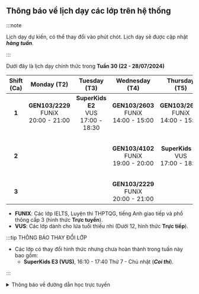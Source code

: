 ## Thông báo về lịch dạy các lớp trên hệ thống

:::note

Lịch dạy dự kiến, có thể thay đổi vào phút chót. Lịch dạy sẽ được cập nhật **_hàng tuần_**.

:::

Dưới đây là lịch dạy chính thức trong **Tuần 30 (22 - 28/07/2024)**

| **Shift (Ca)** |               **Monday (T2)**                |              **Tuesday (T3)**               |             **Wednesday (T4)**               |              **Thursday (T5)**               |               **Friday (T6)**                |                   **Saturday (T7)**                    |                    **Sunday (CN)**                     |
|:--------------:|:--------------------------------------------:|:-------------------------------------------:|:--------------------------------------------:|:--------------------------------------------:|:--------------------------------------------:|:------------------------------------------------------:|:------------------------------------------------------:|
|      **1**     | **GEN103/2229** <br/>FUNiX<br/>20:00 - 21:00 | **SuperKids E2** <br/>VUS<br/>17:00 - 18:30 | **GEN103/2603** <br/>FUNiX<br/>14:00 - 15:00 | **GEN103/2603** <br/>FUNiX<br/>14:00 - 15:00 | **GEN103/2603** <br/>FUNiX<br/>14:00 - 15:00 |       **SuperKids E1** <br/>VUS<br/>07:45 - 09:15      |       **SuperKids E1** <br/>VUS<br/>07:45 - 09:15      |
|      **2**     |                                              |                                             | **GEN103/4102** <br/>FUNiX<br/>19:00 - 20:00 |  **SuperKids E2** <br/>VUS<br/>17:00 - 18:30 |    **Special** <br/>VUS<br/>16:30 - 18:30    | **SuperKids E3** <br/>**Exam** - VUS<br/>16:10 - 17:40 | **SuperKids E3** <br/>**Exam** - VUS<br/>16:10 - 17:40 |
|      **3**     |                                              |                                             | **GEN103/2229** <br/>FUNiX<br/>20:00 - 21:00 |                                              |                                              |                                                        |                                                        |

- **FUNIX**: Các lớp IELTS, Luyện thi THPTQG, tiếng Anh giao tiếp và phổ thông cấp 3 (hình thức **Trực tuyến**).
- **VUS**: Các lớp dành cho lứa tuổi thiếu nhi (Dưới 12, hình thức **Trực tiếp**).

:::tip THÔNG BÁO THAY ĐỔI LỚP

- Các lớp có thay đổi hình thức nhưng chưa hoàn thành trong tuần này bao gồm:
    - **SuperKids E3 (VUS)**, 16:10 - 17:40 Thứ 7 - Chủ nhật (**_Coi thi_**).

:::

<details>
<summary>Thông báo về đường dẫn học trực tuyến</summary>
<div>

**_Việc học trực tuyến sẽ được thực hiện qua hạ tầng online. Đường dẫn sẽ được cung cấp trong quá trình học. Người học
cũng có thể theo dõi các video bài giảng qua YouTube ở hai đường dẫn phía dưới._**

**_Trân trọng cảm ơn._**

</div>
</details>
